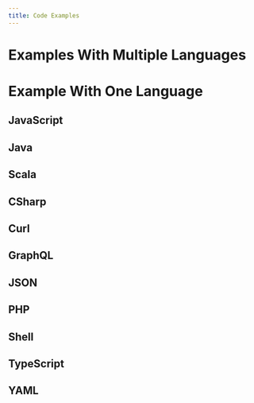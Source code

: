 ```yaml
---
title: Code Examples
---
```


# Examples With Multiple Languages

<MultiCodeExample title="Multilanguage Code Samples">
  <CodeExample path="example.js" highlightLines={[3]} />
  <CodeExample path="example.java"/>
  <CodeExample path="example.console" noPromptLines={[3, 4]} />
</MultiCodeExample>

# Example With One Language

## JavaScript

<CodeExample path="example.js" title="JavaScript Code Sample" />

## Java

<CodeExample path="example.java" />

## Scala

<CodeExample path="example.scala" />

## CSharp

<CodeExample path="example.cs" title="CSharp Code Sample" />

## Curl

<CodeExample path="example.curl" title="Curl Code Sample" />

## GraphQL

<CodeExample path="example.graphql" title="GraphQL Code Sample" />

## JSON

<CodeExample path="example.json" />

## PHP

<CodeExample path="example.php" />

## Shell

<CodeExample path="example.sh" />

## TypeScript

<CodeExample path="example.ts" />

## YAML

<CodeExample path="example.yml" />
